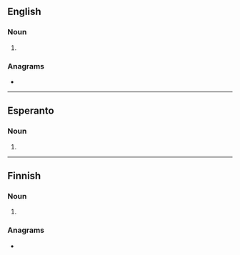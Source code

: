 ==English==

===Noun===
{{en-noun|-}}

# {{lb|en|US|dialect}} {{alternative form of|en|suppawn}}

===Anagrams===
* {{anagrams|en|a=enops|nopes|opens|peons|pones}}

----

==Esperanto==

===Noun===
{{eo-head}}

# {{eo-form of|sep|on}}

----

==Finnish==

===Noun===
{{head|fi|noun form}}

# {{fi-form of|seppo|case=genitive|pl=singular}}

===Anagrams===
* {{anagrams|fi|a=enops|peson|sopen}}
